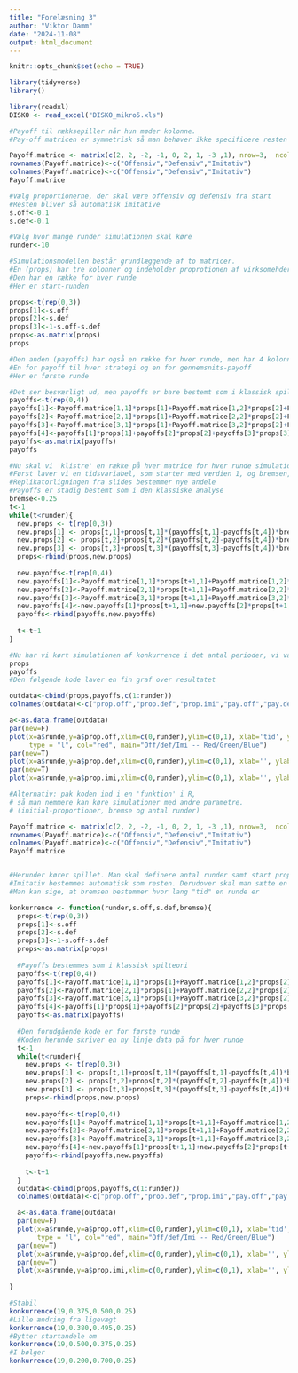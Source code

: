 ```yaml
---
title: "Forelæsning 3"
author: "Viktor Damm"
date: "2024-11-08"
output: html_document
---
```


```r
knitr::opts_chunk$set(echo = TRUE)
```

```r
library(tidyverse)
library()
```

```r
library(readxl)
DISKO <- read_excel("DISKO_mikro5.xls")
```

```r
#Payoff til rækksepiller når hun møder kolonne.
#Pay-off matricen er symmetrisk så man behøver ikke specificere resten

Payoff.matrice <- matrix(c(2, 2, -2, -1, 0, 2, 1, -3 ,1), nrow=3,  ncol=3) 
rownames(Payoff.matrice)<-c("Offensiv","Defensiv","Imitativ")
colnames(Payoff.matrice)<-c("Offensiv","Defensiv","Imitativ")
Payoff.matrice

#Vælg proportionerne, der skal være offensiv og defensiv fra start
#Resten bliver så automatisk imitative
s.off<-0.1
s.def<-0.1

#Vælg hvor mange runder simulationen skal køre
runder<-10

#Simulationsmodellen består grundlæggende af to matricer.
#En (props) har tre kolonner og indeholder proprotionen af virksomehder, der følger hver strategi.
#Den har en række for hver runde
#Her er start-runden

props<-t(rep(0,3))
props[1]<-s.off
props[2]<-s.def
props[3]<-1-s.off-s.def
props<-as.matrix(props)
props

#Den anden (payoffs) har også en række for hver runde, men har 4 kolonner
#En for payoff til hver strategi og en for gennemsnits-payoff
#Her er første runde

#Det ser besværligt ud, men payoffs er bare bestemt som i klassisk spilteori, jf slides.
payoffs<-t(rep(0,4))
payoffs[1]<-Payoff.matrice[1,1]*props[1]+Payoff.matrice[1,2]*props[2]+Payoff.matrice[1,3]*props[3]
payoffs[2]<-Payoff.matrice[2,1]*props[1]+Payoff.matrice[2,2]*props[2]+Payoff.matrice[2,3]*props[3]
payoffs[3]<-Payoff.matrice[3,1]*props[1]+Payoff.matrice[3,2]*props[2]+Payoff.matrice[3,3]*props[3]
payoffs[4]<-payoffs[1]*props[1]+payoffs[2]*props[2]+payoffs[3]*props[3]
payoffs<-as.matrix(payoffs)
payoffs

#Nu skal vi 'klistre' en række på hver matrice for hver runde simulationen skal køre
#Først laver vi en tidsvariabel, som starter med værdien 1, og bremsen, der styrer længden på et tids-skridt
#Replikatorligningen fra slides bestemmer nye andele
#Payoffs er stadig bestemt som i den klassiske analyse
bremse<-0.25
t<-1
while(t<runder){
  new.props <- t(rep(0,3))
  new.props[1] <- props[t,1]+props[t,1]*(payoffs[t,1]-payoffs[t,4])*bremse
  new.props[2] <- props[t,2]+props[t,2]*(payoffs[t,2]-payoffs[t,4])*bremse
  new.props[3] <- props[t,3]+props[t,3]*(payoffs[t,3]-payoffs[t,4])*bremse
  props<-rbind(props,new.props)
  
  new.payoffs<-t(rep(0,4))
  new.payoffs[1]<-Payoff.matrice[1,1]*props[t+1,1]+Payoff.matrice[1,2]*props[t+1,2]+Payoff.matrice[1,3]*props[t+1,3]
  new.payoffs[2]<-Payoff.matrice[2,1]*props[t+1,1]+Payoff.matrice[2,2]*props[t+1,2]+Payoff.matrice[2,3]*props[t+1,3]
  new.payoffs[3]<-Payoff.matrice[3,1]*props[t+1,1]+Payoff.matrice[3,2]*props[t+1,2]+Payoff.matrice[3,3]*props[t+1,3]
  new.payoffs[4]<-new.payoffs[1]*props[t+1,1]+new.payoffs[2]*props[t+1,2]+new.payoffs[3]*props[t+1,3]
  payoffs<-rbind(payoffs,new.payoffs)
  
  t<-t+1
}

#Nu har vi kørt simulationen af konkurrence i det antal perioder, vi valgte.
props
payoffs
#Den følgende kode laver en fin graf over resultatet

outdata<-cbind(props,payoffs,c(1:runder))
colnames(outdata)<-c("prop.off","prop.def","prop.imi","pay.off","pay.def","pay.imi","pay.av","runde")

a<-as.data.frame(outdata)
par(new=F)
plot(x=a$runde,y=a$prop.off,xlim=c(0,runder),ylim=c(0,1), xlab='tid', ylab='andel med strategi',
     type = "l", col="red", main="Off/def/Imi -- Red/Green/Blue")
par(new=T)
plot(x=a$runde,y=a$prop.def,xlim=c(0,runder),ylim=c(0,1), xlab='', ylab='',type = "l", col="green")
par(new=T)
plot(x=a$runde,y=a$prop.imi,xlim=c(0,runder),ylim=c(0,1), xlab='', ylab='',type = "l", col="blue")

#Alternativ: pak koden ind i en 'funktion' i R,
# så man nemmere kan køre simulationer med andre parametre.
# (initial-proportioner, bremse og antal runder)
```

```r

Payoff.matrice <- matrix(c(2, 2, -2, -1, 0, 2, 1, -3 ,1), nrow=3,  ncol=3) 
rownames(Payoff.matrice)<-c("Offensiv","Defensiv","Imitativ")
colnames(Payoff.matrice)<-c("Offensiv","Defensiv","Imitativ")
Payoff.matrice


#Herunder kører spillet. Man skal definere antal runder samt start proportioner for off og def
#Imitativ bestemmes automatisk som resten. Derudover skal man sætte en bremse for at få flotte figurer
#Man kan sige, at bremsen bestemmer hvor lang "tid" en runde er 

konkurrence <- function(runder,s.off,s.def,bremse){
  props<-t(rep(0,3))
  props[1]<-s.off
  props[2]<-s.def
  props[3]<-1-s.off-s.def
  props<-as.matrix(props)
  
  #Payoffs bestemmes som i klassisk spilteori
  payoffs<-t(rep(0,4))
  payoffs[1]<-Payoff.matrice[1,1]*props[1]+Payoff.matrice[1,2]*props[2]+Payoff.matrice[1,3]*props[3]
  payoffs[2]<-Payoff.matrice[2,1]*props[1]+Payoff.matrice[2,2]*props[2]+Payoff.matrice[2,3]*props[3]
  payoffs[3]<-Payoff.matrice[3,1]*props[1]+Payoff.matrice[3,2]*props[2]+Payoff.matrice[3,3]*props[3]
  payoffs[4]<-payoffs[1]*props[1]+payoffs[2]*props[2]+payoffs[3]*props[3]
  payoffs<-as.matrix(payoffs)
  
  #Den forudgående kode er for første runde
  #Koden herunde skriver en ny linje data på for hver runde
  t<-1
  while(t<runder){
    new.props <- t(rep(0,3))
    new.props[1] <- props[t,1]+props[t,1]*(payoffs[t,1]-payoffs[t,4])*bremse
    new.props[2] <- props[t,2]+props[t,2]*(payoffs[t,2]-payoffs[t,4])*bremse
    new.props[3] <- props[t,3]+props[t,3]*(payoffs[t,3]-payoffs[t,4])*bremse
    props<-rbind(props,new.props)
    
    new.payoffs<-t(rep(0,4))
    new.payoffs[1]<-Payoff.matrice[1,1]*props[t+1,1]+Payoff.matrice[1,2]*props[t+1,2]+Payoff.matrice[1,3]*props[t+1,3]
    new.payoffs[2]<-Payoff.matrice[2,1]*props[t+1,1]+Payoff.matrice[2,2]*props[t+1,2]+Payoff.matrice[2,3]*props[t+1,3]
    new.payoffs[3]<-Payoff.matrice[3,1]*props[t+1,1]+Payoff.matrice[3,2]*props[t+1,2]+Payoff.matrice[3,3]*props[t+1,3]
    new.payoffs[4]<-new.payoffs[1]*props[t+1,1]+new.payoffs[2]*props[t+1,2]+new.payoffs[3]*props[t+1,3]
    payoffs<-rbind(payoffs,new.payoffs)
    
    t<-t+1
  }
  outdata<-cbind(props,payoffs,c(1:runder))
  colnames(outdata)<-c("prop.off","prop.def","prop.imi","pay.off","pay.def","pay.imi","pay.av","runde")

  a<-as.data.frame(outdata)
  par(new=F)
  plot(x=a$runde,y=a$prop.off,xlim=c(0,runder),ylim=c(0,1), xlab='tid', ylab='andel med strategi',
       type = "l", col="red", main="Off/def/Imi -- Red/Green/Blue")
  par(new=T)
  plot(x=a$runde,y=a$prop.def,xlim=c(0,runder),ylim=c(0,1), xlab='', ylab='',type = "l", col="green")
  par(new=T)
  plot(x=a$runde,y=a$prop.imi,xlim=c(0,runder),ylim=c(0,1), xlab='', ylab='',type = "l", col="blue")
  
}

#Stabil
konkurrence(19,0.375,0.500,0.25)
#Lille ændring fra ligevægt
konkurrence(19,0.380,0.495,0.25)
#Bytter startandele om
konkurrence(19,0.500,0.375,0.25)
#I bølger
konkurrence(19,0.200,0.700,0.25)
```

